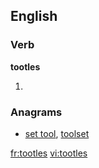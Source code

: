 
==English==

===Verb===
'''tootles'''

# {{third-person singular of|tootle}}

===Anagrams===
* [[set tool#English|set tool]], [[toolset#English|toolset]]

[[fr:tootles]]
[[vi:tootles]]